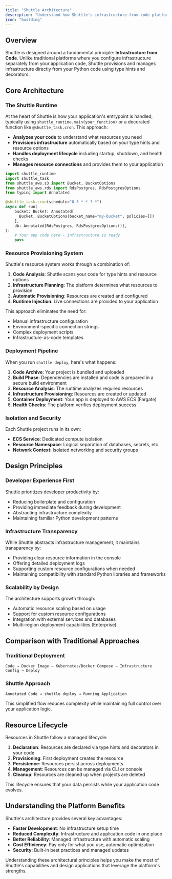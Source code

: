 ```yaml
---
title: "Shuttle Architecture"
description: "Understand how Shuttle's infrastructure-from-code platform works under the hood"
icon: "building"
---
```


## Overview

Shuttle is designed around a fundamental principle: **Infrastructure from Code**. Unlike traditional platforms where you configure infrastructure separately from your application code, Shuttle provisions and manages infrastructure directly from your Python code using type hints and decorators.

## Core Architecture

### The Shuttle Runtime

At the heart of Shuttle is how your application's entrypoint is handled, typically using `shuttle_runtime.main(your_function)` or a decorated function like `@shuttle_task.cron`. This approach:

-   **Analyzes your code** to understand what resources you need
-   **Provisions infrastructure** automatically based on your type hints and resource options
-   **Handles deployment lifecycle** including startup, shutdown, and health checks
-   **Manages resource connections** and provides them to your application

```python
import shuttle_runtime
import shuttle_task
from shuttle_aws.s3 import Bucket, BucketOptions
from shuttle_aws.rds import RdsPostgres, RdsPostgresOptions
from typing import Annotated

@shuttle_task.cron(schedule="0 3 * * ? *")
async def run(
    bucket: Bucket: Annotated[
      Bucket, BucketOptions(bucket_name="my-bucket", policies=[])
    ],
    db: Annotated[RdsPostgres, RdsPostgresOptions()],
):
    # Your app code here - infrastructure is ready
    pass
```

### Resource Provisioning System

Shuttle's resource system works through a combination of:

1.  **Code Analysis**: Shuttle scans your code for type hints and resource options
2.  **Infrastructure Planning**: The platform determines what resources to provision
3.  **Automatic Provisioning**: Resources are created and configured
4.  **Runtime Injection**: Live connections are provided to your application

This approach eliminates the need for:

-   Manual infrastructure configuration
-   Environment-specific connection strings
-   Complex deployment scripts
-   Infrastructure-as-code templates

### Deployment Pipeline

When you run `shuttle deploy`, here's what happens:

1.  **Code Archive**: Your project is bundled and uploaded
2.  **Build Phase**: Dependencies are installed and code is prepared in a secure build environment
3.  **Resource Analysis**: The runtime analyzes required resources
4.  **Infrastructure Provisioning**: Resources are created or updated
5.  **Container Deployment**: Your app is deployed to AWS ECS (Fargate)
6.  **Health Checks**: The platform verifies deployment success

### Isolation and Security

Each Shuttle project runs in its own:

-   **ECS Service**: Dedicated compute isolation
-   **Resource Namespace**: Logical separation of databases, secrets, etc.
-   **Network Context**: Isolated networking and security groups

## Design Principles

### Developer Experience First

Shuttle prioritizes developer productivity by:

-   Reducing boilerplate and configuration
-   Providing immediate feedback during development
-   Abstracting infrastructure complexity
-   Maintaining familiar Python development patterns

### Infrastructure Transparency

While Shuttle abstracts infrastructure management, it maintains transparency by:

-   Providing clear resource information in the console
-   Offering detailed deployment logs
-   Supporting custom resource configurations when needed
-   Maintaining compatibility with standard Python libraries and frameworks

### Scalability by Design

The architecture supports growth through:

-   Automatic resource scaling based on usage
-   Support for custom resource configurations
-   Integration with external services and databases
-   Multi-region deployment capabilities (Enterprise)

## Comparison with Traditional Approaches

### Traditional Deployment

```
Code → Docker Image → Kubernetes/Docker Compose → Infrastructure Config → Deploy
```

### Shuttle Approach

```
Annotated Code → shuttle deploy → Running Application
```

This simplified flow reduces complexity while maintaining full control over your application logic.

## Resource Lifecycle

Resources in Shuttle follow a managed lifecycle:

1.  **Declaration**: Resources are declared via type hints and decorators in your code
2.  **Provisioning**: First deployment creates the resource
3.  **Persistence**: Resources persist across deployments
4.  **Management**: Resources can be managed via CLI or console
5.  **Cleanup**: Resources are cleaned up when projects are deleted

This lifecycle ensures that your data persists while your application code evolves.

## Understanding the Platform Benefits

Shuttle's architecture provides several key advantages:

-   **Faster Development**: No infrastructure setup time
-   **Reduced Complexity**: Infrastructure and application code in one place
-   **Better Reliability**: Managed infrastructure with automatic scaling
-   **Cost Efficiency**: Pay only for what you use, automatic optimization
-   **Security**: Built-in best practices and managed updates

Understanding these architectural principles helps you make the most of Shuttle's capabilities and design applications that leverage the platform's strengths.
